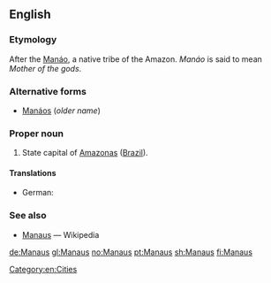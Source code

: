 {{also|manaus}}

==English==

===Etymology===
After the [[Manáo]], a native {{etyl|arw|en}} tribe of the Amazon.  ''Manáo'' is said to mean ''Mother of the gods''.

===Alternative forms===
*[[Manáos]] (''older name'')

===Proper noun===
{{en-proper noun}}

# State capital of [[Amazonas]] ([[Brazil]]).

====Translations====
{{trans-top|city}}
* German: {{t|de|Manaus}}
{{trans-mid}}
{{trans-bottom}}

===See also===
* [[w:Manaus|Manaus]] — Wikipedia

[[Category:en:Cities]]

[[de:Manaus]]
[[gl:Manaus]]
[[no:Manaus]]
[[pt:Manaus]]
[[sh:Manaus]]
[[fi:Manaus]]